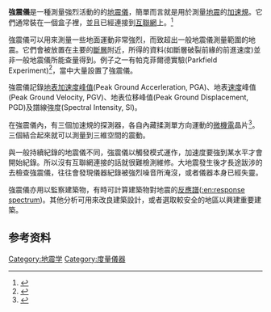 {{Link style|time=2015-12-11T10:56:25+00:00}}
{{noteTA|G1=Earthquake}}
{{expand|time=2011-04-15T06:44:30+00:00}}


'''強震儀'''是一種測量強烈活動的的[[地震儀|地震儀]]，簡單而言就是用於測量[[地震|地震]]的[[加速規|加速規]]。它們通常裝在一個盒子裡，並且已經連接到[[互聯網|互聯網]]上。<ref>{{Cite web |url=http://earthquakescanada.nrcan.gc.ca/stnsdata/cnsn/sm/IA_Details_e.php |title=存档副本 |access-date=2011-04-15 |archive-url=https://web.archive.org/web/20080311170833/http://earthquakescanada.nrcan.gc.ca/stnsdata/cnsn/sm/IA_Details_e.php |archive-date=2008-03-11 |dead-url=yes }}</ref>

強震儀可以用來測量一些地面運動非常強烈，而致超出一般地震儀測量範圍的地震。它們會被放置在主要的[[斷層|斷層]]附近，所得的資料(如斷層破裂前緣的前進速度)並非一般地震儀所能查量得到。例子之一有帕克菲爾德實驗(Parkfield Experiment)<ref>{{Cite web |url=http://quake.wr.usgs.gov/research/parkfield/ |title=存档副本 |accessdate=2011-04-15 |archive-date=2008-07-06 |archive-url=https://web.archive.org/web/20080706214723/http://quake.wr.usgs.gov/research/parkfield/ |dead-url=yes }}</ref>，當中大量設置了強震儀。

強震儀記錄[[地表加速度峰值|地表加速度峰值]](Peak Ground Accerleration, PGA)、地表[[速度|速度]]峰值(Peak Ground Velocity, PGV)、地表位移峰值(Peak Ground Displacement, PGD)及譜線強度(Spectral Intensity, SI)。

在強震儀內，有三個加速規的探測器，各自內藏揉測單方向運動的[[微機電系統|微機電]]晶片<ref>{{Cite web |url=http://www.sensorland.com/HowPage023.html |title=存档副本 |accessdate=2011-04-15 |archive-date=2011-05-27 |archive-url=https://web.archive.org/web/20110527165240/http://www.sensorland.com/HowPage023.html |dead-url=no }}</ref>。三個結合起來就可以測量到三維空間的震動。

與一般持續紀錄的地震儀不同，強震儀以觸發模式運作，加速度要強到某水平才會開始紀錄。所以沒有互聯網連接的話就很難檢測維修。大地震發生後才長途跋涉的去檢查強震儀，往往會發現儀器紀錄被強烈噪音所淹沒，或者儀器本身已經失靈。

強震儀亦用以監察建築物，有時可計算建築物對地震的[[反應譜|反應譜]]([[:en:response_spectrum|:en:response spectrum]])。其他分析可用來改良建築設計，或者選取較安全的地區以興建重要建築。

==参考资料==
{{reflist}}

{{Earthquake}}
[[Category:地震学|Category:地震学]]
[[Category:度量儀器|Category:度量儀器]]